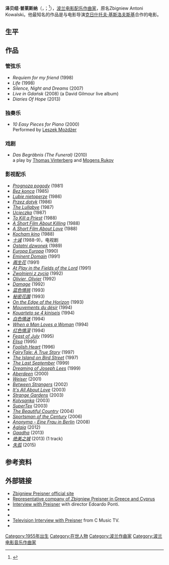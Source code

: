 {{Infobox person
|image = Zbigniew_Preisner.JPG
|imagesize =
| name        = Zbigniew Preisner
| birth_date   = {{birth date and age|1955|5|20|df=yes}}
| birth_place  = [[波兰人民共和国|波兰]][[别尔斯科-比亚瓦|别尔斯科-比亚瓦]]
| death_date   = 
| death_place  = 
| othername   =
| occupation  = 作曲家
| yearsactive = 1981 – 现在
}}
'''泽贝纽·普莱斯纳'''（{{Lang-pl|Zbigniew Preisner}}，{{IPA-pl|ˈzbiɡɲɛf ˈprajsnɛr}}；{{Bd|1955年|5月20日}}<ref>{{Cite web |url=http://www.rmf.fm/muzyka/biografia,1601,Zbigniew,Preisner.html |title=存档副本 |access-date=2015-03-20 |archive-date=2018-06-26 |archive-url=https://web.archive.org/web/20180626082957/https://www.rmf.fm/muzyka/biografia,1601,Zbigniew,Preisner.html |dead-url=no }}</ref>），[[波兰|波兰]][[電影配樂|电影配乐]][[作曲家|作曲家]]，原名Zbigniew Antoni Kowalski。他最知名的作品是与电影导演[[克日什托夫·基斯洛夫斯基|克日什托夫·基斯洛夫斯基]]合作的电影。

==生平==

==作品==
===  管弦乐 ===
* ''Requiem for my friend'' (1998)
* ''Life'' (1998)
* ''Silence, Night and Dreams'' (2007)
* ''Live in Gdańsk'' (2008) (a David Gilmour live album)
* ''Diaries Of Hope'' (2013)

===独奏乐===
* ''10 Easy Pieces for Piano'' (2000)<br />Performed by [[Leszek_Możdżer|Leszek Możdżer]]

===戏剧===
*''Das Begräbnis (The Funeral)'' (2010)<br/> a play by [[Thomas_Vinterberg|Thomas Vinterberg]] and [[Mogens_Rukov|Mogens Rukov]]

===影视配乐===
*''[[Prognoza_pogody|Prognoza pogody]]'' (1981)
*''[[Bez_konca|Bez konca]]'' (1985)
*''[[Lubie_nietoperze|Lubie nietoperze]]'' (1986)
*''[[Przez_dotyk|Przez dotyk]]'' (1986)
*''[[The_Lullabye|The Lullabye]]'' (1987)
*''[[Ucieczka|Ucieczka]]'' (1987)
*''[[To_Kill_a_Priest|To Kill a Priest]]'' (1988)
*''[[A_Short_Film_About_Killing|A Short Film About Killing]]'' (1988)
*''[[A_Short_Film_About_Love|A Short Film About Love]]'' (1988)
*''[[Kocham_kino|Kocham kino]]'' (1988)
*''[[十诫_(电视剧)|十诫]]'' (1988-9)，电视剧
*''[[Ostatni_dzwonek|Ostatni dzwonek]]'' (1989)
*''[[Europa_Europa|Europa Europa]]'' (1990)
*''[[Eminent_Domain|Eminent Domain]]'' (1991)
*''[[兩生花_(電影)|兩生花]]'' (1991)
*''[[At_Play_in_the_Fields_of_the_Lord|At Play in the Fields of the Lord]]'' (1991)
*''[[Zwolnieni_z_zycia|Zwolnieni z zycia]]'' (1992)
*''[[Olivier,_Olivier|Olivier, Olivier]]'' (1992)
*''[[Damage_(1992_film)|Damage]]'' (1992)
*''[[蓝色情挑|蓝色情挑]]'' (1993)
*''[[秘密花園_(1993年電影)|秘密花園]]'' (1993)
*''[[On_the_Edge_of_the_Horizon|On the Edge of the Horizon]]'' (1993)
*''[[Mouvements_du_désir|Mouvements du désir]]'' (1994)
*''[[Kouarteto_se_4_kiniseis|Kouarteto se 4 kiniseis]]'' (1994)
*''[[白色情迷|白色情迷]]'' (1994)
*''[[When_a_Man_Loves_a_Woman_(film)|When a Man Loves a Woman]]'' (1994)
*''[[红色情深|红色情深]]'' (1994)
*''[[Feast_of_July|Feast of July]]'' (1995)
*''[[Élisa_(film)|Élisa]]'' (1995)
*''[[Foolish_Heart_(1998_film)|Foolish Heart]]'' (1996)
*''[[FairyTale:_A_True_Story|FairyTale: A True Story]]'' (1997)
*''[[The_Island_on_Bird_Street_(film)|The Island on Bird Street]]'' (1997)
*''[[The_Last_September|The Last September]]'' (1999)
*''[[Dreaming_of_Joseph_Lees|Dreaming of Joseph Lees]]'' (1999)
*''[[Aberdeen_(2000_film)|Aberdeen]]'' (2000)
*''[[Weiser_(film)|Weiser]]'' (2001)
*''[[Between_Strangers|Between Strangers]]'' (2002)
*''[[It's_All_About_Love|It's All About Love]]'' (2003)
*''[[Strange_Gardens|Strange Gardens]]'' (2003)
*''[[Kolysanka|Kolysanka]]'' (2003)
*''[[SuperTex|SuperTex]]'' (2003)
*''[[The_Beautiful_Country|The Beautiful Country]]'' (2004)
*''[[Sportsman_of_the_Century|Sportsman of the Century]]'' (2006)
*''[[Anonyma_-_Eine_Frau_in_Berlin|Anonyma - Eine Frau in Berlin]]'' (2008)
*''[[Aglaja_(film)|Aglaja]]'' (2012)
*''[[Gaadha|Gaadha]]'' (2013)
*''[[绝美之城|绝美之城]]'' (2013) (1 track)
*''[[失孤|失孤]]'' (2015)

==参考资料==
{{Reflist}}

==外部链接==
* [http://www.preisner.com/ Zbigniew Preisner official site] {{Wayback|url=http://www.preisner.com/ |date=20021125115625 }}
* [https://web.archive.org/web/20190317024711/http://www.intershow.eu/ Representative company of Zbigniew Preisner in Greece and Cyprus]
* [http://www.omcea.be/385109,zbigniew,preisner/ Interview with Preisner] {{Wayback|url=http://www.omcea.be/385109,zbigniew,preisner/ |date=20070325203646 }} with director Edoardo Ponti.
* {{Musicbrainz artist|id=d229ee11-fc4e-4a1c-8e0a-1e8f84950532|name=Zbigniew Preisner}}
* {{IMDb name|id=0006237|name=Zbigniew Preisner}}
* [http://www.cmusic.tv/watchvideo/341 Television Interview with Preisner] {{Wayback|url=http://www.cmusic.tv/watchvideo/341 |date=20160308053606 }} from C Music TV.
* {{mtime|1325235|Zbigniew Preisner}}

{{Authority control}}

{{DEFAULTSORT:Preisner, Zbigniew}}
[[Category:1955年出生|Category:1955年出生]]
[[Category:在世人物|Category:在世人物]]
[[Category:波兰作曲家|Category:波兰作曲家]]
[[Category:波兰电影音乐作曲家|Category:波兰电影音乐作曲家]]